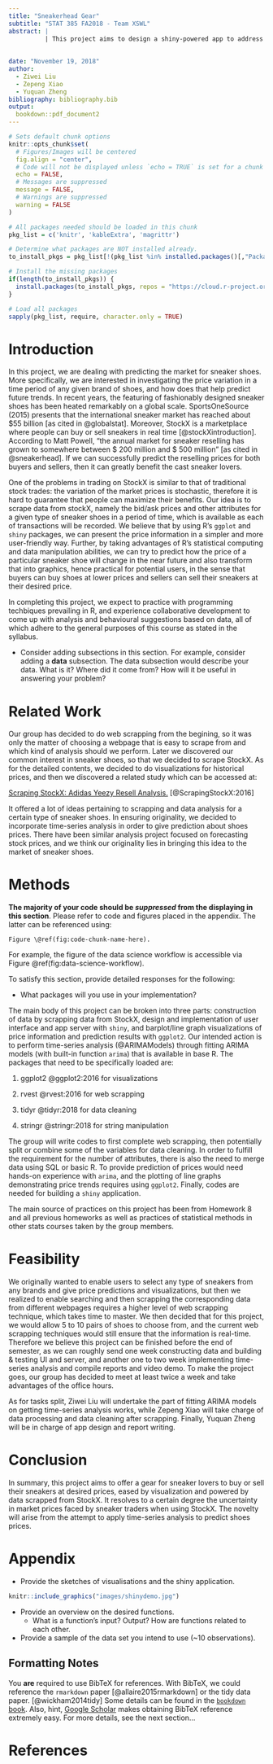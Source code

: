 ```yaml
---
title: "Sneakerhead Gear"
subtitle: "STAT 385 FA2018 - Team XSWL"
abstract: |
          | This project aims to design a shiny-powered app to address an underlying difficulty of many sneaker shoes lovers & collectors, which is to buy or trade sneakers at reasonable prices. The goal is to scrape real-time price information from StockX, one of the most popular stock market for sneakers, and produce visualizations as well as give predictions for the prices of popular items by incorporating statistical computing methods. The motivation behind this project is a shared experience among the group members about previous hardships involved with trading sneaker shoes, and a strong desire to work with web scrapping and to practice statistical methods with R. The expected gain is hence as stated above.
          
          
date: "November 19, 2018"
author:
  - Ziwei Liu
  - Zepeng Xiao
  - Yuquan Zheng
bibliography: bibliography.bib
output: 
  bookdown::pdf_document2
---
```


```r
# Sets default chunk options
knitr::opts_chunk$set(
  # Figures/Images will be centered
  fig.align = "center", 
  # Code will not be displayed unless `echo = TRUE` is set for a chunk
  echo = FALSE,
  # Messages are suppressed
  message = FALSE,
  # Warnings are suppressed
  warning = FALSE
)
```

```r
# All packages needed should be loaded in this chunk
pkg_list = c('knitr', 'kableExtra', 'magrittr')

# Determine what packages are NOT installed already.
to_install_pkgs = pkg_list[!(pkg_list %in% installed.packages()[,"Package"])]

# Install the missing packages
if(length(to_install_pkgs)) {
  install.packages(to_install_pkgs, repos = "https://cloud.r-project.org")
}

# Load all packages
sapply(pkg_list, require, character.only = TRUE)
```

<!-- Force a new page -->
\newpage

# Introduction

In this project, we are dealing with predicting the market for sneaker shoes. More specifically, we are interested in investigating the price variation in a time period of any given brand of shoes, and how does that help predict future trends. In recent years, the featuring of fashionably designed sneaker shoes has been heated remarkably on a global scale. SportsOneSource (2015) presents that the international sneaker market has reached about $55 billion [as cited in @globalstat]. Moreover, StockX is a marketplace where people can buy or sell sneakers in real time [@stockXintroduction]. According to Matt Powell, "the annual market for sneaker reselling has grown to somewhere between \$ 200 million and \$ 500 million" [as cited in @sneakerhead]. If we can successfully predict the reselling prices for both buyers and sellers, then it can greatly benefit the cast sneaker lovers.

One of the problems in trading on StockX is similar to that of traditional stock trades: the variation of the market prices is stochastic, therefore it is hard to guarantee that people can maximize their benefits. Our idea is to scrape data from stockX, namely the bid/ask prices and other attributes for a given type of sneaker shoes in a period of time, which is available as each of transactions will be recorded. We believe that by using R's `ggplot` and `shiny` packages, we can present the price information in a simpler and more user-friendly way. Further, by taking advantages of R's statistical computing and data manipulation abilities, we can try to predict how the price of a particular sneaker shoe will change in the near future and also transform that into graphics, hence practical for potential users, in the sense that buyers can buy shoes at lower prices and sellers can sell their sneakers at their desired price.

In completing this project, we expect to practice with programming techbiques prevailing in R, and experience collaborative development to come up with analysis and behavioural suggestions based on data, all of which adhere to the general purposes of this course as stated in the syllabus.

- Consider adding subsections in this section. For example, consider adding
a **data** subsection. The data subsection would describe your data. 
What is it? Where did it come from? How will it be useful in answering your problem?


# Related Work

Our group has decided to do web scrapping from the begining, so it was only the matter of choosing a webpage that is easy to scrape from and which kind of analysis should we perform. Later we discovered our common interest in sneaker shoes, so that we decided to scrape StockX. As for the detailed contents, we decided to do visualizations for historical prices, and then we discovered a related study which can be accessed at:

[Scraping StockX: Adidas Yeezy Resell Analysis.](https://nycdatascience.com/blog/student-works/scraping-stockx-adidas-yeezy-resell-analysis/) [@ScrapingStockX:2016]

It offered a lot of ideas pertaining to scrapping and data analysis for a certain type of sneaker shoes. In ensuring originality, we decided to incorporate time-series analysis in order to give prediction about shoes prices. There have been similar analysis project focused on forecasting stock prices, and we think our originality lies in bringing this idea to the market of sneaker shoes.


# Methods

**The majority of your code should be _suppressed_ from the displaying in this section**. Please refer to code and figures placed in the appendix. The latter can be referenced using: 

```
Figure \@ref(fig:code-chunk-name-here).
```

For example, the figure of the data science workflow is accessible via
Figure \@ref(fig:data-science-workflow).

To satisfy this section, provide detailed responses for the following:

- What packages will you use in your implementation?

The main body of this project can be broken into three parts: construction of data by scrapping data from StockX, design and implementation of user interface and app server with `shiny`, and barplot/line graph visualizations of price information and prediction results with `ggplot2`. Our intended action is to perform time-series analysis (@ARIMAModels) through fitting ARIMA models (with built-in function `arima`) that is available in base R. The packages that need to be specifically loaded are:

1. ggplot2 @ggplot2:2016 for visualizations

1. rvest @rvest:2016 for web scrapping

1. tidyr @tidyr:2018 for data cleaning

1. stringr @stringr:2018 for string manipulation

The group will write codes to first complete web scrapping, then potentially split or combine some of the variables for data cleaning. In order to fulfill the requirement for the number of attributes, there is also the need to merge data using SQL or basic R. To provide prediction of prices would need hands-on experience with `arima`, and the plotting of line graphs demonstrating price trends requires using `ggplot2`. Finally, codes are needed for building a `shiny` application.

The main source of practices on this project has been from Homework 8 and all previous homeworks as well as practices of statistical methods in other stats courses taken by the group members.


# Feasibility

We originally wanted to enable users to select any type of sneakers from any brands and give price predictions and visualizations, but then we realized to enable searching and then scrapping the corresponding data from different webpages requires a higher level of web scrapping technique, which takes time to master. We then decided that for this project, we would allow 5 to 10 pairs of shoes to choose from, and the current web scrapping techniques would still ensure that the information is real-time. Therefore we believe this project can be finished before the end of semester, as we can roughly send one week constructing data and building & testing UI and server, and another one to two week implementing time-series analysis and compile reports and video demo. To make the project goes, our group has decided to meet at least twice a week and take advantages of the office hours.

As for tasks split, Ziwei Liu will undertake the part of fitting ARIMA models on getting time-series analysis works, while Zepeng Xiao will take charge of data processing and data cleaning after scrapping. Finally, Yuquan Zheng will be in charge of app design and report writing.

# Conclusion

In summary, this project aims to offer a gear for sneaker lovers to buy or sell their sneakers at desired prices, eased by visualization and powered by data scrapped from StockX. It resolves to a certain degree the uncertainty in market prices faced by sneaker traders when using StockX. The novelty will arise from the attempt to apply time-series analysis to predict shoes prices.


\newpage

# Appendix

- Provide the sketches of visualisations and the shiny application.

```r
knitr::include_graphics("images/shinydemo.jpg")
```

- Provide an overview on the desired functions.
    - What is a function's input? Output? How are functions related to each other.
    
    
- Provide a sample of the data set you intend to use (~10 observations).


## Formatting Notes

You **are** required to use BibTeX for references. With BibTeX, we could 
reference the `rmarkdown` paper [@allaire2015rmarkdown] or the tidy data paper.
[@wickham2014tidy] Some details can be found in the 
[`bookdown` book](https://bookdown.org/yihui/bookdown/citations.html). Also,
hint, [Google Scholar](https://scholar.google.com/) makes obtaining BibTeX 
reference extremely easy. For more details, see the next section...

<!-- Force a new page for references -->
\newpage

# References

